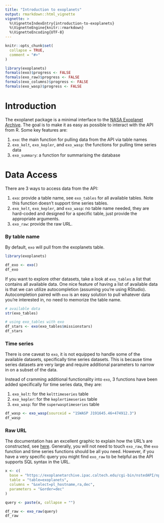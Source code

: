 ```yaml
---
title: "Introduction to exoplanets"
output: rmarkdown::html_vignette
vignette: >
  %\VignetteIndexEntry{introduction-to-exoplanets}
  %\VignetteEngine{knitr::rmarkdown}
  %\VignetteEncoding{UTF-8}
---
```


```r
knitr::opts_chunk$set(
  collapse = TRUE,
  comment = "#>"
)

library(exoplanets)
formals(exo)$progress <- FALSE
formals(exo_raw)$progress <- FALSE
formals(exo_columns)$progress <- FALSE
formals(exo_wasp)$progress <- FALSE
```

# Introduction

The exoplanet package is a minimal interface to the [NASA Exoplanet Archive](https://exoplanetarchive.ipac.caltech.edu/index.html). The goal is to make it as easy as possible to interact with the API from R. Some key features are:

1. `exo`: the main function for pulling data from the API via table names
2. `exo_kelt`, `exo_kepler`, and `exo_wasp`: the functions for pulling time series data
3. `exo_summary`: a function for summarising the database

# Data Access

There are 3 ways to access data from the API:

1. `exo`: provide a table name, see `exo_tables` for all available tables. Note this function doesn't support time series tables.
2. `exo_kelt`, `exo_kepler`, and `exo_wasp`: no table name needed, they are hard-coded and designed for a specific table, just provide the appropriate arguments.
3. `exo_raw`: provide the raw URL.

### By table name

By default, `exo` will pull from the exoplanets table.

```r
library(exoplanets)

df_exo <- exo()
df_exo
```

If you want to explore other datasets, take a look at `exo_tables` a list that contains all available data. One nice feature of having a list of available data is that we can utilize autocompletion (assuming you're using RStudio). Autocompletion paired with `exo` is an easy solution to pull whatever data you're interested in, no need to memorize the table name.

```r
# available data
str(exo_tables)

# using exo_tables with exo
df_stars <- exo(exo_tables$missionstars)
df_stars
```

### Time series

There is one caveat to `exo`, it is not equipped to handle some of the available datasets, specifically time series datasets. This is because time series datasets are very large and require additional parameters to narrow in on a subset of the data.

Instead of cramming additional functionality into `exo`, 3 functions have been added specifically for time series data, they are: 

1. `exo_kelt`: for the `kelttimeseries` table
2. `exo_kepler`: for the `keplertimeseries` table
3. `exo_wasp`: for the `superwasptimeseries` table

```r
df_wasp <- exo_wasp(sourceid = "1SWASP J191645.46+474912.3")
df_wasp
```

### Raw URL

The documentation has an excellent graphic to explain how the URL's are constructed, see [here](https://exoplanetarchive.ipac.caltech.edu/images/help/api_breakdown.jpg). Generally, you will not need to touch `exo_raw`, the `exo` function and time series functions should be all you need. However, if you have a very specific query you might find `exo_raw` to be helpful as the API supports SQL syntax in the URL.

```r
x <- c(
  base = "https://exoplanetarchive.ipac.caltech.edu/cgi-bin/nstedAPI/nph-nstedAPI?",
  table = "table=exoplanets",
  columns = "&select=pl_hostname,ra,dec",
  parameters = "&order=dec"
)

query <- paste(x, collapse = "")

df_raw <- exo_raw(query)
df_raw
```
